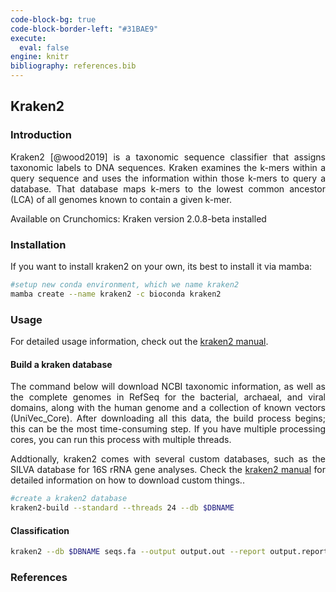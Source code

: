 ---
code-block-bg: true
code-block-border-left: "#31BAE9"
execute:
  eval: false
engine: knitr
bibliography: references.bib
---

<div style="text-align: justify">

## Kraken2

### Introduction

Kraken2 [@wood2019] is a taxonomic sequence classifier that assigns taxonomic labels to DNA sequences. Kraken examines the k-mers within a query sequence and uses the information within those k-mers to query a database. That database maps k-mers to the lowest common ancestor (LCA) of all genomes known to contain a given k-mer.

Available on Crunchomics: Kraken version 2.0.8-beta installed

### Installation

If you want to install kraken2 on your own, its best to install it via mamba:

```{bash}
#setup new conda environment, which we name kraken2
mamba create --name kraken2 -c bioconda kraken2
```

### Usage

For detailed usage information, check out the [kraken2 manual](https://github.com/DerrickWood/kraken2/blob/master/docs/MANUAL.markdown).

#### Build a kraken database

The command below will download NCBI taxonomic information, as well as the complete genomes in RefSeq for the bacterial, archaeal, and viral domains, along with the human genome and a collection of known vectors (UniVec_Core). After downloading all this data, the build process begins; this can be the most time-consuming step. If you have multiple processing cores, you can run this process with multiple threads.

Addtionally, kraken2 comes with several custom databases, such as the SILVA database for 16S rRNA gene analyses. Check the [kraken2 manual](https://github.com/DerrickWood/kraken2/blob/master/docs/MANUAL.markdown) for detailed information on how to download custom things..

```{bash}
#create a kraken2 database 
kraken2-build --standard --threads 24 --db $DBNAME
```


#### Classification

```{bash}
kraken2 --db $DBNAME seqs.fa --output output.out --report output.report
```

### References